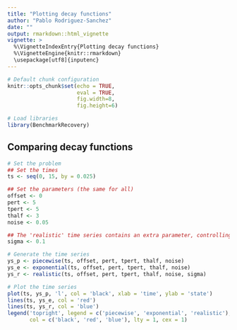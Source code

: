 ```yaml
---
title: "Plotting decay functions"
author: "Pablo Rodriguez-Sanchez"
date: ""
output: rmarkdown::html_vignette
vignette: >
  %\VignetteIndexEntry{Plotting decay functions}
  %\VignetteEngine{knitr::rmarkdown}
  \usepackage[utf8]{inputenc}
---
```


```r
# Default chunk configuration
knitr::opts_chunk$set(echo = TRUE, 
                      eval = TRUE, 
                      fig.width=8, 
                      fig.height=6) 

# Load libraries
library(BenchmarkRecovery)
```

## Comparing decay functions

```r
# Set the problem
## Set the times
ts <- seq(0, 15, by = 0.025)

## Set the parameters (the same for all)
offset <- 0
pert <- 5
tpert <- 5
thalf <- 3
noise <- 0.05

## The 'realistic' time series contains an extra parameter, controlling the 'dynamic' noise
sigma <- 0.1

# Generate the time series
ys_p <- piecewise(ts, offset, pert, tpert, thalf, noise)
ys_e <- exponential(ts, offset, pert, tpert, thalf, noise)
ys_r <- realistic(ts, offset, pert, tpert, thalf, noise, sigma)
```

```r
# Plot the time series
plot(ts, ys_p, 'l', col = 'black', xlab = 'time', ylab = 'state')
lines(ts, ys_e, col = 'red')
lines(ts, ys_r, col = 'blue')
legend('topright', legend = c('piecewise', 'exponential', 'realistic'),
       col = c('black', 'red', 'blue'), lty = 1, cex = 1)
```
